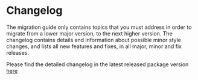 # Changelog

The migration guide only contains topics that you must address in order
to migrate from a lower major version, to the next higher version.
The changelog contains details and information about
possible minor style changes, and lists all new features and fixes,
in all major, minor and fix releases.

Please find the detailed changelog in the latest released package
version [here](https://pub.dev/packages/flex_color_scheme/changelog)
